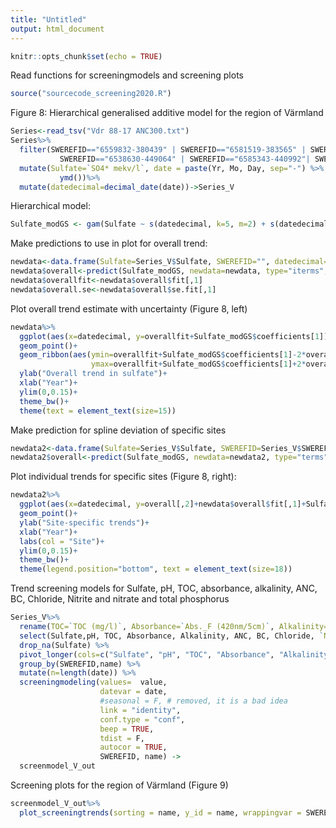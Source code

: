 ---
title: "Untitled"
output: html_document
---

```{r setup, include=FALSE}
knitr::opts_chunk$set(echo = TRUE)
```

Read functions for screeningmodels and screening plots
```{r}
source("sourcecode_screening2020.R")
```

Figure 8: Hierarchical generalised additive model for the region of Värmland
```{r}
Series<-read_tsv("Vdr 88-17 ANC300.txt")
Series%>%
  filter(SWEREFID=="6559832-380439" | SWEREFID=="6581519-383565" | SWEREFID=="6585489-420879" | SWEREFID=="6586310-399589" | SWEREFID=="6591038-411956"| SWEREFID=="6635190-525485" |
           SWEREFID=="6538630-449064" | SWEREFID=="6585343-440992"| SWEREFID=="6652237-421507")%>%
  mutate(Sulfate=`SO4* mekv/l`, date = paste(Yr, Mo, Day, sep="-") %>% 
           ymd())%>%
  mutate(datedecimal=decimal_date(date))->Series_V
```

Hierarchical model:
```{r}
Sulfate_modGS <- gam(Sulfate ~ s(datedecimal, k=5, m=2) + s(datedecimal, as.factor(SWEREFID) , k=5, bs="fs", m=2), data=Series_V, method="REML")
```

Make predictions to use in plot for overall trend:
```{r}
newdata<-data.frame(Sulfate=Series_V$Sulfate, SWEREFID="", datedecimal=Series_V$datedecimal)
newdata$overall<-predict(Sulfate_modGS, newdata=newdata, type="iterms", se.fit=TRUE)
newdata$overallfit<-newdata$overall$fit[,1]
newdata$overall.se<-newdata$overall$se.fit[,1]
```

Plot overall trend estimate with uncertainty (Figure 8, left)
```{r}
newdata%>%
  ggplot(aes(x=datedecimal, y=overallfit+Sulfate_modGS$coefficients[1]))+
  geom_point()+
  geom_ribbon(aes(ymin=overallfit+Sulfate_modGS$coefficients[1]-2*overall.se,
                  ymax=overallfit+Sulfate_modGS$coefficients[1]+2*overall.se), alpha=0.25, lwd=2)+
  ylab("Overall trend in sulfate")+
  xlab("Year")+
  ylim(0,0.15)+
  theme_bw()+
  theme(text = element_text(size=15))
```

Make prediction for spline deviation of specific sites

```{r}
newdata2<-data.frame(Sulfate=Series_V$Sulfate, SWEREFID=Series_V$SWEREFID, datedecimal=Series_V$datedecimal)
newdata2$overall<-predict(Sulfate_modGS, newdata=newdata2, type="terms")
```

Plot individual trends for specific sites (Figure 8, right):
```{r}
newdata2%>%
  ggplot(aes(x=datedecimal, y=overall[,2]+newdata$overall$fit[,1]+Sulfate_modGS$coefficients[1], col=as.factor(SWEREFID)))+
  geom_point()+
  ylab("Site-specific trends")+
  xlab("Year")+
  labs(col = "Site")+
  ylim(0,0.15)+
  theme_bw()+
  theme(legend.position="bottom", text = element_text(size=18))
```


Trend screening models for Sulfate, pH, TOC, absorbance, alkalinity, ANC, BC, Chloride, Nitrite and nitrate and total phosphorus

```{r}
Series_V%>%
  rename(TOC=`TOC (mg/l)`, Absorbance=`Abs._F (420nm/5cm)`, Alkalinity=`Alk/Acid (mekv/l)`, ANC=`ANC mekv/l`, BC=`BC* mekv/l`, Chloride=`Cl (mekv/l)`, `Nitrite and nitrate`=`NO2+NO3-N (?g/l)`, `Total phosphorus`=`Tot-P (?g/l)`) %>% 
  select(Sulfate,pH, TOC, Absorbance, Alkalinity, ANC, BC, Chloride, `Nitrite and nitrate`, `Total phosphorus`,  date , SWEREFID)%>%
  drop_na(Sulfate) %>% 
  pivot_longer(cols=c("Sulfate", "pH", "TOC", "Absorbance", "Alkalinity", "ANC", "BC", "Chloride", "Nitrite and nitrate", "Total phosphorus")) %>% 
  group_by(SWEREFID,name) %>% 
  mutate(n=length(date)) %>% 
  screeningmodeling(values=  value,
                    datevar = date, 
                    #seasonal = F, # removed, it is a bad idea
                    link = "identity", 
                    conf.type = "conf",
                    beep = TRUE, 
                    tdist = F,
                    autocor = TRUE,
                    SWEREFID, name) -> 
  screenmodel_V_out
```

Screening plots for the region of Värmland (Figure 9)

```{r}
screenmodel_V_out%>%
  plot_screeningtrends(sorting = name, y_id = name, wrappingvar = SWEREFID)

```

